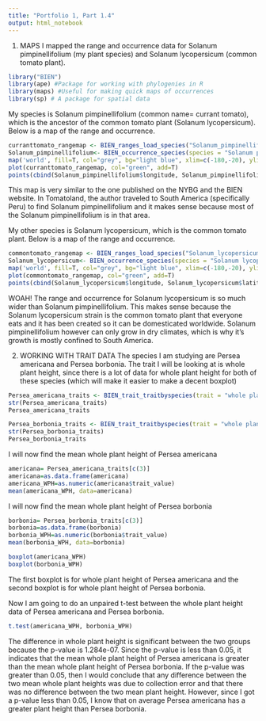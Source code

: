 ```yaml
---
title: "Portfolio 1, Part 1.4"
output: html_notebook
---
```

1. MAPS
 I mapped the range and occurrence data for Solanum pimpinellifolium (my plant species) and Solanum lycopersicum (common tomato plant). 

```r
library("BIEN")
library(ape) #Package for working with phylogenies in R
library(maps) #Useful for making quick maps of occurrences
library(sp) # A package for spatial data
```

My species is Solanum pimpinellifolium (common name= currant tomato), which is the ancestor of the common tomato plant (Solanum lycopersicum). Below is a map of the range and occurrence. 
```r
curranttomato_rangemap <- BIEN_ranges_load_species("Solanum_pimpinellifolium")
Solanum_pimpinellifolium<- BIEN_occurrence_species(species = "Solanum pimpinellifolium")
map('world', fill=T, col="grey", bg="light blue", xlim=c(-180,-20), ylim=c(-60, 80))
plot(curranttomato_rangemap, col="green", add=T)
points(cbind(Solanum_pimpinellifolium$longitude, Solanum_pimpinellifolium$latitude), col="blue", pch=20, cex=1)
```
This map is very similar to the one published on the NYBG and the BIEN website. In Tomatoland, the author traveled to South America (specifically Peru) to find Solanum pimpinellifolium and it makes sense because most of the Solanum pimpinellifolium is in that area.

My other species is Solanum lycopersicum, which is the common tomato plant. Below is a map of the range and occurrence.
```r
commontomato_rangemap <- BIEN_ranges_load_species("Solanum_lycopersicum")
Solanum_lycopersicum<- BIEN_occurrence_species(species = "Solanum lycopersicum")
map('world', fill=T, col="grey", bg="light blue", xlim=c(-180,-20), ylim=c(-60, 80))
plot(commontomato_rangemap, col="green", add=T)
points(cbind(Solanum_lycopersicum$longitude, Solanum_lycopersicum$latitude), col="blue", pch=20, cex=1)
```
WOAH! The range and occurrence for Solanum lycopersicum is so much wider than Solanum pimpinellifolium. This makes sense because the Solanum lycopersicum strain is the common tomato plant that everyone eats and it has been created so it can be domesticated worldwide. Solanum pimpinellifolium however can only grow in dry climates, which is why it's growth is mostly confined to South America. 



2. WORKING WITH TRAIT DATA
The species I am studying are Persea americana and Persea borbonia. The trait I will be looking at is whole plant height, since there is a lot of data for whole plant height for both of these species (which will make it easier to make a decent boxplot)
```r
Persea_americana_traits <- BIEN_trait_traitbyspecies(trait = "whole plant height", species= "Persea americana")
str(Persea_americana_traits)
Persea_americana_traits
```


```r
Persea_borbonia_traits <- BIEN_trait_traitbyspecies(trait = "whole plant height", species= "Persea borbonia")
str(Persea_borbonia_traits)
Persea_borbonia_traits
```

I will now find the mean whole plant height of Persea americana
```r
americana= Persea_americana_traits[c(3)]
americana=as.data.frame(americana)
americana_WPH=as.numeric(americana$trait_value)
mean(americana_WPH, data=americana)
```

I will now find the mean whole plant height of Persea borbonia
```r
borbonia= Persea_borbonia_traits[c(3)]
borbonia=as.data.frame(borbonia)
borbonia_WPH=as.numeric(borbonia$trait_value)
mean(borbonia_WPH, data=borbonia)
```

```r
boxplot(americana_WPH)
boxplot(borbonia_WPH)
```
The first boxplot is for whole plant height of Persea americana and the second boxplot is for whole plant height of Persea borbonia.

Now I am going to do an unpaired t-test between the whole plant height data of Persea americana and Persea borbonia. 
```r
t.test(americana_WPH, borbonia_WPH)
```
The difference in whole plant height is significant between the two groups because the p-value is 1.284e-07. Since the p-value is less than 0.05, it indicates that the mean whole plant height of Persea americana is greater than the mean whole plant height of Persea borbonia. If the p-value was greater than 0.05, then I would conclude that any difference between the two mean whole plant heights was due to collection error and that there was no difference between the two mean plant height. However, since I got a p-value less than 0.05, I know that on average Persea americana has a greater plant height than Persea borbonia. 

